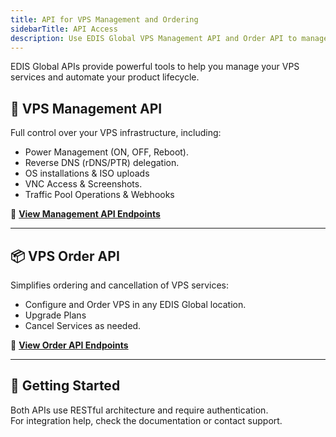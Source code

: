 ```yaml
---
title: API for VPS Management and Ordering
sidebarTitle: API Access
description: Use EDIS Global VPS Management API and Order API to manage the entire VPS lifecycle, automate orders and cancellations. Access full API documentation for seamless integration.
---
```




EDIS Global APIs provide powerful tools to help you manage your VPS services and automate your product lifecycle.  



## 🚀 VPS Management API  

Full control over your VPS infrastructure, including:  

- Power Management (ON, OFF, Reboot).  
- Reverse DNS (rDNS/PTR) delegation.  
- OS installations & ISO uploads
- VNC Access & Screenshots.
- Traffic Pool Operations & Webhooks

🔗 **[View Management API Endpoints](https://docs.edisglobal.com/management-api-reference/authentication/create-auth-session)**  

---

## 📦 VPS Order API  

Simplifies ordering and cancellation of VPS services:  

- Configure and Order VPS in any EDIS Global location.
- Upgrade Plans
- Cancel Services as needed.  

🔗 **[View Order API Endpoints](https://docs.edisglobal.com/order-api-reference/order-api-welcome)**  

---

## 📘 Getting Started  

Both APIs use RESTful architecture and require authentication.  
For integration help, check the documentation or contact support.  